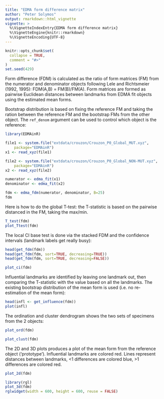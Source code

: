 ```yaml
---
title: "EDMA form difference matrix"
author: "Peter Solymos"
output: rmarkdown::html_vignette
vignette: >
  %\VignetteIndexEntry{EDMA form difference matrix}
  %\VignetteEngine{knitr::rmarkdown}
  %\VignetteEncoding{UTF-8}
---
```


```r
knitr::opts_chunk$set(
  collapse = TRUE,
  comment = "#>"
)
set.seed(429)
```

Form difference (FDM) is calculated as the ratio of form matrices
(FM) from the numerator and denominator objects following
Lele and Richtsmeier (1992, 1995): FDM(A,B) = FM(B)/FM(A).
Form matrices are formed as pairwise Euclidean distances
between landmarks from EDMA fit objects using the estimated mean forms.

Bootstrap distribution is based on fixing the
reference FM and taking the ration between the reference FM
and the bootstrap FMs from the other object.
The `ref_denom` argument can be used to control which object
is the reference:

```r
library(EDMAinR)

file1 <- system.file("extdata/crouzon/Crouzon_P0_Global_MUT.xyz",
    package="EDMAinR")
x1 <- read_xyz(file1)

file2 <- system.file("extdata/crouzon/Crouzon_P0_Global_NON-MUT.xyz",
    package="EDMAinR")
x2 <- read_xyz(file2)

numerator <- edma_fit(x1)
denominator <- edma_fit(x2)

fdm <- edma_fdm(numerator, denominator, B=25)
fdm
```

Here is how to do the global T-test: the T-statistic is based on the pairwise distanced in the FM,
taking the max/min.

```r
T_test(fdm)
plot_Ttest(fdm)
```

The local CI base test is done via the stacked FDM 
and the confidence intervals (landmark labels get really busy):

```r
head(get_fdm(fdm))
head(get_fdm(fdm, sort=TRUE, decreasing=TRUE))
head(get_fdm(fdm, sort=TRUE, decreasing=FALSE))
```

```r
plot_ci(fdm)
```

Influential landmarks are identified by leaving one landmark out,
then comparing the T-statistic with the value based on all the
landmarks. The existing bootstrap distribution of
the mean form is used (i.e. no re-estimation of the mean form):

```r
head(infl <- get_influence(fdm))
plot(infl)
```

The ordination and cluster dendrogram shows the two sets
of specimens from the 2 objects:

```r
plot_ord(fdm)
```

```r
plot_clust(fdm)
```

The 2D and 3D plots produces a plot of the mean form
from the reference object ('prototype').
Influential landmarks are colored red.
Lines represent distances between landmarks,
<1 differences are colored blue, >1 differences are colored red.

```r
plot_2d(fdm)
```


```r
library(rgl)
plot_3d(fdm)
rglwidget(width = 600, height = 600, reuse = FALSE)
```
